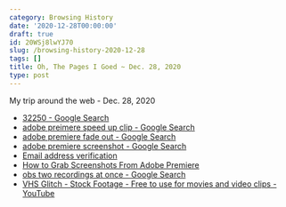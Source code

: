 ```yaml
---
category: Browsing History
date: '2020-12-28T00:00:00'
draft: true
id: 20WSj8lwYJ70
slug: /browsing-history-2020-12-28
tags: []
title: Oh, The Pages I Goed ~ Dec. 28, 2020
type: post
---
```


My trip around the web - Dec. 28, 2020

- [32250 - Google Search](https://www.google.com/search?client=safari&rls=en&q=32250&ie=UTF-8&oe=UTF-8)
- [adobe preimere speed up clip - Google Search](https://www.google.com/search?client=safari&rls=en&q=adobe+preimere+speed+up+clip&ie=UTF-8&oe=UTF-8)
- [adobe premiere fade out - Google Search](https://www.google.com/search?client=safari&rls=en&q=adobe+premiere+fade+out&ie=UTF-8&oe=UTF-8)
- [adobe premiere screenshot - Google Search](https://www.google.com/search?client=safari&rls=en&q=adobe+premiere+screenshot&ie=UTF-8&oe=UTF-8)
- [Email address verification](https://registrar.amazon.com/email-verification?code=-5wQcdiTdqQ7kYDiMGBNPzkPxHTlVEP4ce4r6un2cho&ref_=pe_2270810_249051980)
- [How to Grab Screenshots From Adobe Premiere](https://smallbusiness.chron.com/grab-screenshots-adobe-premiere-49250.html)
- [obs two recordings at once - Google Search](https://www.google.com/search?client=safari&rls=en&q=obs+two+recordings+at+once&ie=UTF-8&oe=UTF-8)
- [VHS Glitch - Stock Footage - Free to use for movies and video clips - YouTube](https://www.youtube.com/watch?v=qELSSAspRDI)